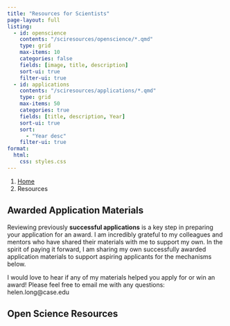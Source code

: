 ```yaml
---
title: "Resources for Scientists"
page-layout: full
listing:
  - id: openscience
    contents: "/sciresources/openscience/*.qmd"
    type: grid
    max-items: 10
    categories: false
    fields: [image, title, description]
    sort-ui: true
    filter-ui: true
  - id: applications
    contents: "/sciresources/applications/*.qmd"
    type: grid
    max-items: 50
    categories: true
    fields: [title, description, Year]
    sort-ui: true
    sort:
      - "Year desc"
    filter-ui: true
format:
  html:
    css: styles.css
---
```


```{=html}
<nav aria-label="breadcrumb">
  <ol class="breadcrumb">
    <li class="breadcrumb-item"><a href="index.html">Home</a></li>
    <li class="breadcrumb-item active" aria-current="page">Resources</li>
  </ol>
</nav>
```


## Awarded Application Materials

Reviewing previously **successful applications** is a key step in preparing your application for an award. I am incredibly grateful to my colleagues and mentors who have shared their materials with me to support my own. In the spirit of paying it forward, I am sharing my own successfully awarded application materials to support aspiring applicants for the  mechanisms below.


::: {#applications}
:::

I would love to hear if any of my materials helped you apply for or win an award! 
Please feel free to email me with any questions: helen.long\@case.edu 




## Open Science Resources

::: {#openscience}
:::